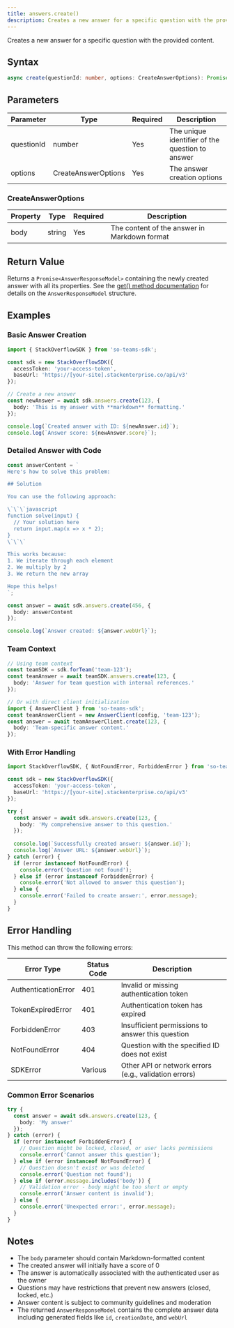 ```yaml
---
title: answers.create()
description: Creates a new answer for a specific question with the provided content.
---
```


Creates a new answer for a specific question with the provided content.

## Syntax

```typescript
async create(questionId: number, options: CreateAnswerOptions): Promise<AnswerResponseModel>
```

## Parameters

| Parameter | Type | Required | Description |
|-----------|------|----------|-------------|
| questionId | number | Yes | The unique identifier of the question to answer |
| options | CreateAnswerOptions | Yes | The answer creation options |

### CreateAnswerOptions

| Property | Type | Required | Description |
|----------|------|----------|-------------|
| body | string | Yes | The content of the answer in Markdown format |

## Return Value

Returns a `Promise<AnswerResponseModel>` containing the newly created answer with all its properties. See the [get() method documentation](./get) for details on the `AnswerResponseModel` structure.

## Examples

### Basic Answer Creation

```typescript
import { StackOverflowSDK } from 'so-teams-sdk';

const sdk = new StackOverflowSDK({
  accessToken: 'your-access-token',
  baseUrl: 'https://[your-site].stackenterprise.co/api/v3'
});

// Create a new answer
const newAnswer = await sdk.answers.create(123, {
  body: 'This is my answer with **markdown** formatting.'
});

console.log(`Created answer with ID: ${newAnswer.id}`);
console.log(`Answer score: ${newAnswer.score}`);
```

### Detailed Answer with Code

```typescript
const answerContent = `
Here's how to solve this problem:

## Solution

You can use the following approach:

\`\`\`javascript
function solve(input) {
  // Your solution here
  return input.map(x => x * 2);
}
\`\`\`

This works because:
1. We iterate through each element
2. We multiply by 2
3. We return the new array

Hope this helps!
`;

const answer = await sdk.answers.create(456, {
  body: answerContent
});

console.log(`Answer created: ${answer.webUrl}`);
```

### Team Context

```typescript
// Using team context
const teamSDK = sdk.forTeam('team-123');
const teamAnswer = await teamSDK.answers.create(123, {
  body: 'Answer for team question with internal references.'
});

// Or with direct client initialization
import { AnswerClient } from 'so-teams-sdk';
const teamAnswerClient = new AnswerClient(config, 'team-123');
const answer = await teamAnswerClient.create(123, {
  body: 'Team-specific answer content.'
});
```

### With Error Handling

```typescript
import StackOverflowSDK, { NotFoundError, ForbiddenError } from 'so-teams-sdk';

const sdk = new StackOverflowSDK({
  accessToken: 'your-access-token',
  baseUrl: 'https://[your-site].stackenterprise.co/api/v3'
});

try {
  const answer = await sdk.answers.create(123, {
    body: 'My comprehensive answer to this question.'
  });
  
  console.log(`Successfully created answer: ${answer.id}`);
  console.log(`Answer URL: ${answer.webUrl}`);
} catch (error) {
  if (error instanceof NotFoundError) {
    console.error('Question not found');
  } else if (error instanceof ForbiddenError) {
    console.error('Not allowed to answer this question');
  } else {
    console.error('Failed to create answer:', error.message);
  }
}
```

## Error Handling

This method can throw the following errors:

| Error Type | Status Code | Description |
|------------|-------------|-------------|
| AuthenticationError | 401 | Invalid or missing authentication token |
| TokenExpiredError | 401 | Authentication token has expired |
| ForbiddenError | 403 | Insufficient permissions to answer this question |
| NotFoundError | 404 | Question with the specified ID does not exist |
| SDKError | Various | Other API or network errors (e.g., validation errors) |

### Common Error Scenarios

```typescript
try {
  const answer = await sdk.answers.create(123, {
    body: 'My answer'
  });
} catch (error) {
  if (error instanceof ForbiddenError) {
    // Question might be locked, closed, or user lacks permissions
    console.error('Cannot answer this question');
  } else if (error instanceof NotFoundError) {
    // Question doesn't exist or was deleted
    console.error('Question not found');
  } else if (error.message.includes('body')) {
    // Validation error - body might be too short or empty
    console.error('Answer content is invalid');
  } else {
    console.error('Unexpected error:', error.message);
  }
}
```

## Notes

- The `body` parameter should contain Markdown-formatted content
- The created answer will initially have a score of 0
- The answer is automatically associated with the authenticated user as the owner
- Questions may have restrictions that prevent new answers (closed, locked, etc.)
- Answer content is subject to community guidelines and moderation
- The returned `AnswerResponseModel` contains the complete answer data including generated fields like `id`, `creationDate`, and `webUrl`